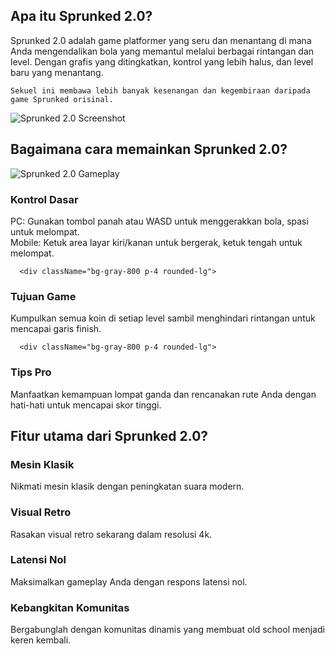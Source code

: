 ## Apa itu Sprunked 2.0?
<div className="flex flex-col md:flex-row items-center gap-8">
  <div className="w-full md:w-1/2 text-xl">
Sprunked 2.0 adalah game platformer yang seru dan menantang di mana Anda mengendalikan bola yang memantul melalui berbagai rintangan dan level. Dengan grafis yang ditingkatkan, kontrol yang lebih halus, dan level baru yang menantang.

    Sekuel ini membawa lebih banyak kesenangan dan kegembiraan daripada game Sprunked orisinal.
</div>
  <div className="w-full md:w-1/2 flex justify-center items-center">
<img 
      src="http://localhost:3000/games/sprunki-remastered/game_screenshot.webp" 
      alt="Sprunked 2.0 Screenshot" 
      className="w-4/5 h-auto"
    />
</div>
</div>

## Bagaimana cara memainkan Sprunked 2.0?

<div className="flex flex-col md:flex-row items-center gap-8">
  <div className="w-full md:w-1/2">
<img 
      src="http://localhost:3000/games/sprunki-remastered/game_screenshot.webp" 
      alt="Sprunked 2.0 Gameplay" 
      className="w-4/5 h-auto mx-auto"
    />
</div>
  <div className="w-full md:w-1/2">
    <div className="grid grid-cols-1 gap-4 mt-0">
      <div className="bg-gray-800 p-4 rounded-lg">
<h3 className="text-green-400 font-bold mb-2">Kontrol Dasar</h3>
        <p className="text-gray-300">
          PC: Gunakan tombol panah atau WASD untuk menggerakkan bola, spasi untuk melompat.<br/>
          Mobile: Ketuk area layar kiri/kanan untuk bergerak, ketuk tengah untuk melompat.
        </p>
</div>

      <div className="bg-gray-800 p-4 rounded-lg">
<h3 className="text-green-400 font-bold mb-2">Tujuan Game</h3>
        <p className="text-gray-300">Kumpulkan semua koin di setiap level sambil menghindari rintangan untuk mencapai garis finish.</p>
</div>

      <div className="bg-gray-800 p-4 rounded-lg">
<h3 className="text-green-400 font-bold mb-2">Tips Pro</h3>
        <p className="text-gray-300">Manfaatkan kemampuan lompat ganda dan rencanakan rute Anda dengan hati-hati untuk mencapai skor tinggi.</p>
</div>
    </div>
  </div>
</div>

## Fitur utama dari Sprunked 2.0?

<div className="grid grid-cols-1 md:grid-cols-2 gap-4">
  <div className="bg-gray-800 p-4 rounded-lg">
<h3 className="text-green-400 font-bold mb-2">Mesin Klasik</h3>
    <p className="text-gray-300">Nikmati mesin klasik dengan peningkatan suara modern.</p>
</div>

  <div className="bg-gray-800 p-4 rounded-lg">
<h3 className="text-green-400 font-bold mb-2">Visual Retro</h3>
    <p className="text-gray-300">Rasakan visual retro sekarang dalam resolusi 4k.</p>
</div>

  <div className="bg-gray-800 p-4 rounded-lg">
<h3 className="text-green-400 font-bold mb-2">Latensi Nol</h3>
    <p className="text-gray-300">Maksimalkan gameplay Anda dengan respons latensi nol.</p>
</div>

  <div className="bg-gray-800 p-4 rounded-lg">
<h3 className="text-green-400 font-bold mb-2">Kebangkitan Komunitas</h3>
    <p className="text-gray-300">Bergabunglah dengan komunitas dinamis yang membuat old school menjadi keren kembali.</p>
</div>
</div>